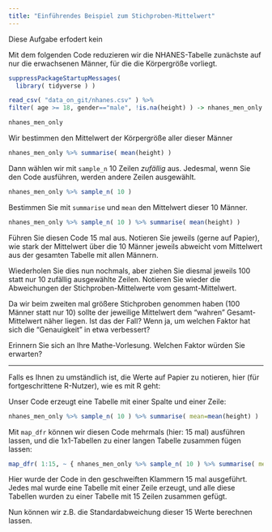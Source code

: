 ```yaml
---
title: "Einführendes Beispiel zum Stichproben-Mittelwert"
---
```


Diese Aufgabe erfodert kein 

Mit dem folgenden Code reduzieren wir die NHANES-Tabelle zunächste auf nur die erwachsenen Männer, für die die Körpergröße vorliegt.

```r
suppressPackageStartupMessages(
  library( tidyverse ) )

read_csv( "data_on_git/nhanes.csv" ) %>%
filter( age >= 18, gender=="male", !is.na(height) ) -> nhanes_men_only

nhanes_men_only
```

Wir bestimmen den Mittelwert der Körpergröße aller dieser Männer

```r
nhanes_men_only %>% summarise( mean(height) )
```
Dann wählen wir mit `sample_n` 10 Zeilen *zufällig* aus. Jedesmal, wenn Sie den Code ausführen, werden andere Zeilen ausgewählt.

```r
nhanes_men_only %>% sample_n( 10 )
```

Bestimmen Sie mit `summarise` und `mean` den Mittelwert dieser 10 Männer.

```r
nhanes_men_only %>% sample_n( 10 ) %>% summarise( mean(height) )
```

Führen Sie diesen Code 15 mal aus. Notieren Sie jeweils (gerne auf Papier), wie stark der Mittelwert über die 10 Männer jeweils abweicht vom Mittelwert aus der gesamten Tabelle mit allen Männern. 

Wiederholen Sie dies nun nochmals, aber ziehen Sie diesmal jeweils 100 statt nur 10 zufällig ausgewählte Zeilen. Notieren Sie wieder die Abweichungen der Stichproben-Mittelwerte vom gesamt-Mittelwert.

Da wir beim zweiten mal größere Stichproben genommen haben (100 Männer statt nur 10) sollte der jeweilige Mittelwert dem "wahren" Gesamt-Mittelwert näher liegen. Ist das der Fall? Wenn ja, um welchen Faktor hat sich die "Genauigkeit" in etwa verbessert?

Erinnern Sie sich an Ihre Mathe-Vorlesung. Welchen Faktor würden Sie erwarten?

---

Falls es Ihnen zu umständlich ist, die Werte auf Papier zu notieren, hier (für fortgeschrittene R-Nutzer), wie es mit R geht:

Unser Code erzeugt eine Tabelle mit einer Spalte und einer Zeile:

```r
nhanes_men_only %>% sample_n( 10 ) %>% summarise( mean=mean(height) )
```

Mit `map_dfr` können wir diesen Code mehrmals (hier: 15 mal) ausführen lassen, und die 1x1-Tabellen zu einer langen Tabelle zusammen fügen lassen:

```r
map_dfr( 1:15, ~ { nhanes_men_only %>% sample_n( 10 ) %>% summarise( mean=mean(height) )  } )
```

Hier wurde der Code in den geschweiften Klammern 15 mal ausgeführt. Jedes mal wurde eine Tabelle mit einer Zeile erzeugt, und alle diese Tabellen wurden zu einer Tabelle mit 15 Zeilen zusammen gefügt.

Nun können wir z.B. die Standardabweichung dieser 15 Werte berechnen lassen.